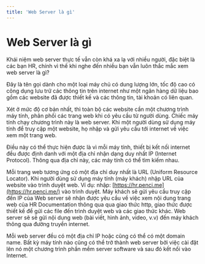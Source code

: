 ```yaml
---
title: 'Web Server là gì'
---
```


# Web Server là gì

Khái niệm web server thực tế vẫn còn khá xa lạ với nhiều người, đặc biệt là các bạn HR, chính vì thế khi nghe đến nhiều bạn vẫn luôn thắc mắc xem web server là gì?

Đây là tên gọi dành cho một loại máy chủ có dung lượng lớn, tốc độ cao có công dụng lưu trữ các thông tin trên internet như một ngân hàng dữ liệu bao gồm các website đã được thiết kế và các thông tin, tài khoản có liên quan.

Xét ở mức độ cơ bản nhất, thì toàn bộ các website cần một chương trình máy tính, phân phối các trang web khi có yêu cầu từ người dùng. Chiếc máy tính chạy chương trình này là web server. Khi một người dùng sử dụng máy tính để truy cập một website, họ nhập và gửi yêu cầu tới internet về việc xem một trang web.

Điều này có thể thực hiện được là vì mỗi máy tính, thiết bị kết nối internet đều được định danh với một địa chỉ nhận dạng duy nhất IP (Internet Protocol). Thông qua địa chỉ này, các máy tính có thể tìm kiếm nhau.

Mỗi trang web tương ứng có một địa chỉ duy nhất là URL (Uniform Resource Locator). Khi người dùng sử dụng máy tính (máy khách) nhập URL của website vào trình duyệt web. Ví dụ: nhập: [https://hr.penci.me](https://hr.penci.me/) vào trình duyệt. Máy khách sẽ gửi yêu cầu truy cập đến IP của Web server sẽ nhận được yêu cầu về việc xem nội dung trang web của HR Documentation thông qua qua giao thức http, giao thức được thiết kế để gửi các file đến trình duyệt web và các giao thức khác. Web server sẽ sẽ gửi nội dung web (bài viết, hình ảnh, video, v.v) đến máy khách thông qua đường truyền internet.

Mỗi web server đều có một địa chỉ IP hoặc cũng có thể có một domain name. Bất kỳ máy tính nào cũng có thể trở thành web server bởi việc cài đặt lên nó một chương trình phần mềm server software và sau đó kết nối vào Internet.
